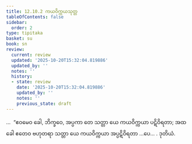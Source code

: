 ```yaml
---
title: 12.10.2 ကယဝိက္ကယသုတ္တ
tableOfContents: false
sidebar:
  order: 2
type: tipitaka
basket: su
book: sn
review:
  current: review
  updated: '2025-10-20T15:32:04.819886'
  updated_by: ''
  notes: ''
  history:
  - state: review
    date: '2025-10-20T15:32:04.819886'
    updated_by: ''
    notes: ''
    previous_state: draft
---
```



<DynamicBreadcrumb />


<ReviewStatus review={frontmatter.review} showDetails={true} />

<HypothesisAnnotation frontmatter={frontmatter} />

<Division number="1162" book="sn" e="ch" v="18">

<Paragraph number="2507" book="sn">
…  “ဧဝမေဝ ခေါ, ဘိက္ခဝေ, အပ္ပကာ တေ သတ္တာ ယေ ကယဝိက္ကယာ ပဋိဝိရတာ; အထ ခေါ ဧတေဝ ဗဟုတရာ သတ္တာ ယေ ကယဝိက္ကယာ အပ္ပဋိဝိရတာ …ပေ… .

</Paragraph>
</Division>

<Paragraph number="2508" type="center" book="sn">
ဒုတိယံ.
</Paragraph>